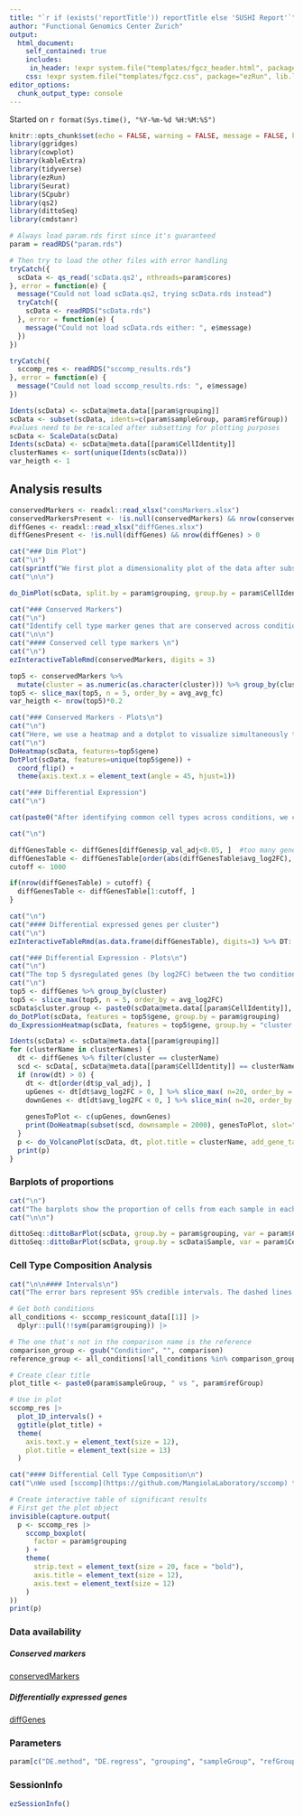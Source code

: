 ```yaml
---
title: "`r if (exists('reportTitle')) reportTitle else 'SUSHI Report'`"
author: "Functional Genomics Center Zurich"
output: 
  html_document:
    self_contained: true
    includes:
     in_header: !expr system.file("templates/fgcz_header.html", package="ezRun", lib.loc=.libPaths())
    css: !expr system.file("templates/fgcz.css", package="ezRun", lib.loc=.libPaths())
editor_options: 
  chunk_output_type: console
---
```

  
Started on `r format(Sys.time(), "%Y-%m-%d %H:%M:%S")`

```r
knitr::opts_chunk$set(echo = FALSE, warning = FALSE, message = FALSE, knitr.table.format = "html")
library(ggridges)
library(cowplot)
library(kableExtra)
library(tidyverse)
library(ezRun)
library(Seurat)
library(SCpubr)
library(qs2)
library(dittoSeq)
library(cmdstanr)
```

```r
# Always load param.rds first since it's guaranteed
param = readRDS("param.rds")

# Then try to load the other files with error handling
tryCatch({
  scData <- qs_read('scData.qs2', nthreads=param$cores)
}, error = function(e) {
  message("Could not load scData.qs2, trying scData.rds instead")
  tryCatch({
    scData <- readRDS("scData.rds")
  }, error = function(e) {
    message("Could not load scData.rds either: ", e$message)
  })
})

tryCatch({
  sccomp_res <- readRDS("sccomp_results.rds")
}, error = function(e) {
  message("Could not load sccomp_results.rds: ", e$message)
})
```

```r
Idents(scData) <- scData@meta.data[[param$grouping]]
scData <- subset(scData, idents=c(param$sampleGroup, param$refGroup))
#values need to be re-scaled after subsetting for plotting purposes
scData <- ScaleData(scData)
Idents(scData) <- scData@meta.data[[param$CellIdentity]]
clusterNames <- sort(unique(Idents(scData)))
var_heigth <- 1
```

## Analysis results {.tabset}

```r
conservedMarkers <- readxl::read_xlsx("consMarkers.xlsx")
conservedMarkersPresent <- !is.null(conservedMarkers) && nrow(conservedMarkers) > 0
diffGenes <- readxl::read_xlsx("diffGenes.xlsx")
diffGenesPresent <- !is.null(diffGenes) && nrow(diffGenes) > 0
```

```r
cat("### Dim Plot")
cat("\n")
cat(sprintf("We first plot a dimensionality plot of the data after subsetting the original integrated data to cells originating from only samples '%s' and '%s'. The plot colors the cells by the Seurat '%s' metadata column, and splits the plot by sample. Gray cells indicate cells absent from this sample, but present in the other.", param$sampleGroup, param$refGroup, param$CellIdentity))
cat("\n\n")
```

```r
do_DimPlot(scData, split.by = param$grouping, group.by = param$CellIdentity, font.size = 10)
```

```r
cat("### Conserved Markers")
cat("\n")
cat("Identify cell type marker genes that are conserved across conditions. Differential gene expression tests are performed for each group and then, the p-values are combined using meta-analysis methods.")
cat("\n\n")
cat("#### Conserved cell type markers \n")
cat("\n")
ezInteractiveTableRmd(conservedMarkers, digits = 3)
```

```r
top5 <- conservedMarkers %>% 
  mutate(cluster = as.numeric(as.character(cluster))) %>% group_by(cluster)
top5 <- slice_max(top5, n = 5, order_by = avg_avg_fc)
var_heigth <- nrow(top5)*0.2
```

```r
cat("### Conserved Markers - Plots\n")
cat("\n")
cat("Here, we use a heatmap and a dotplot to visualize simultaneously the top 5 conserved markers in each cluster (with highest average fold change across the two groups). Be aware that some genes may be in the top markers for different clusters.\n")
cat("\n")
DoHeatmap(scData, features=top5$gene)
DotPlot(scData, features=unique(top5$gene)) + 
  coord_flip() + 
  theme(axis.text.x = element_text(angle = 45, hjust=1))
```

```r
cat("### Differential Expression")
cat("\n")

cat(paste0("After identifying common cell types across conditions, we can look for genes that change in different conditions for cells of the same type. The interactive table can help you to explore the more relevant genes (maximum 1000 genes with the biggest diff_pct). The full list of tested genes is in the Data availability section of this report. The comparison made was ", paste(c(param$sampleGroup, param$refGroup), collapse = " vs ")))

cat("\n")

diffGenesTable <- diffGenes[diffGenes$p_val_adj<0.05, ]  #too many genes make the interactive table slow
diffGenesTable <- diffGenesTable[order(abs(diffGenesTable$avg_log2FC), decreasing = TRUE), ]
cutoff <- 1000

if(nrow(diffGenesTable) > cutoff) {
  diffGenesTable <- diffGenesTable[1:cutoff, ]
}

cat("\n")
cat("#### Differential expressed genes per cluster")
cat("\n")
ezInteractiveTableRmd(as.data.frame(diffGenesTable), digits=3) %>% DT::formatSignif("p_val")
```

```r
cat("### Differential Expression - Plots\n")
cat("\n")
cat("The top 5 dysregulated genes (by log2FC) between the two conditions for each cluster can be visualised as a global summary. ")
cat("\n")
top5 <- diffGenes %>% group_by(cluster)
top5 <- slice_max(top5, n = 5, order_by = avg_log2FC)
scData$cluster.group <- paste0(scData@meta.data[[param$CellIdentity]], "--", scData@meta.data[[param$grouping]])
do_DotPlot(scData, features = top5$gene, group.by = param$grouping)
do_ExpressionHeatmap(scData, features = top5$gene, group.by = "cluster.group", font.size = 8)
```

```r
Idents(scData) <- scData@meta.data[[param$grouping]]
for (clusterName in clusterNames) {
  dt <- diffGenes %>% filter(cluster == clusterName)
  scd <- scData[, scData@meta.data[[param$CellIdentity]] == clusterName]
  if (nrow(dt) > 0) {
    dt <- dt[order(dt$p_val_adj), ]
    upGenes <- dt[dt$avg_log2FC > 0, ] %>% slice_max( n=20, order_by = avg_log2FC) %>% pull("gene")
    downGenes <- dt[dt$avg_log2FC < 0, ] %>% slice_min( n=20, order_by = avg_log2FC) %>% pull("gene")
    
    genesToPlot <- c(upGenes, downGenes)
    print(DoHeatmap(subset(scd, downsample = 2000), genesToPlot, slot="scale.data") + ggtitle(paste0("Cell type: ", clusterName)))
  }
  p <- do_VolcanoPlot(scData, dt, plot.title = clusterName, add_gene_tags = TRUE, order_tags_by = "pvalue")
  print(p)
}
```

### Barplots of proportions
```r
cat("\n")
cat("The barplots show the proportion of cells from each sample in each cluster. The barplots are split by the Seurat metadata column '", param$CellIdentity, "'.")
cat("\n\n")

dittoSeq::dittoBarPlot(scData, group.by = param$grouping, var = param$CellIdentity)
dittoSeq::dittoBarPlot(scData, group.by = scData$Sample, var = param$CellIdentity)

```


### Cell Type Composition Analysis

```r
cat("\n\n#### Intervals\n")
cat("The error bars represent 95% credible intervals. The dashed lines represent the minimal effect that the hypothesis test is based on. An effect is labelled as significant if it exceeds the minimal effect according to the 95% credible interval.\n\n")

# Get both conditions
all_conditions <- sccomp_res$count_data[[1]] |>
  dplyr::pull(!!sym(param$grouping)) |>

# The one that's not in the comparison name is the reference
comparison_group <- gsub("Condition", "", comparison)  
reference_group <- all_conditions[!all_conditions %in% comparison_group]

# Create clear title
plot_title <- paste0(param$sampleGroup, " vs ", param$refGroup)

# Use in plot
sccomp_res |> 
  plot_1D_intervals() +
  ggtitle(plot_title) +
  theme(
    axis.text.y = element_text(size = 12), 
    plot.title = element_text(size = 13)
  )
```

```r
cat("#### Differential Cell Type Composition\n")
cat("\nWe used [sccomp](https://github.com/MangiolaLaboratory/sccomp) to analyze differences in cell type composition between conditions. The analysis takes into account the count nature of the data and models both changes in proportion and variability.\n\n")

# Create interactive table of significant results
# First get the plot object
invisible(capture.output(
  p <- sccomp_res |> 
    sccomp_boxplot(
      factor = param$grouping
    ) + 
    theme(
      strip.text = element_text(size = 20, face = "bold"),
      axis.title = element_text(size = 12),
      axis.text = element_text(size = 12)
    )
))
print(p)
```



### Data availability

##### Conserved markers 

[conservedMarkers](consMarkers.xlsx)

##### Differentially expressed genes

[diffGenes](diffGenes.xlsx)

### Parameters
```r
param[c("DE.method", "DE.regress", "grouping", "sampleGroup", "refGroup", "CellIdentity", "pseudoBulkMode", "replicateGrouping", "sccomp.variability")]
```

### SessionInfo
```r
ezSessionInfo()
```
